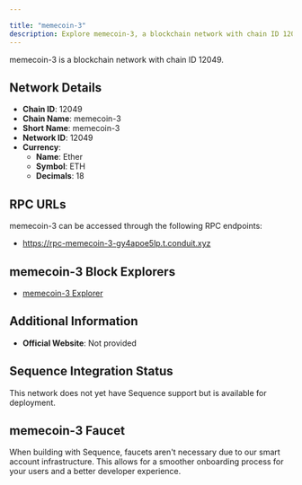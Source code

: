 ```yaml
---

title: "memecoin-3"
description: Explore memecoin-3, a blockchain network with chain ID 12049. Learn about its native currency, Ether, and how to interact with the network.
---
```




memecoin-3 is a blockchain network with chain ID 12049.

## Network Details

- **Chain ID**: 12049
- **Chain Name**: memecoin-3
- **Short Name**: memecoin-3
- **Network ID**: 12049
- **Currency**: 
  - **Name**: Ether
  - **Symbol**: ETH
  - **Decimals**: 18

## RPC URLs

memecoin-3 can be accessed through the following RPC endpoints:

- https://rpc-memecoin-3-gy4apoe5lp.t.conduit.xyz

## memecoin-3 Block Explorers

- [memecoin-3 Explorer](https://explorer-memecoin-3-gy4apoe5lp.t.conduit.xyz)

## Additional Information

- **Official Website**: Not provided

## Sequence Integration Status

This network does not yet have Sequence support but is available for deployment.

## memecoin-3 Faucet

When building with Sequence, faucets aren't necessary due to our smart account infrastructure. This allows for a smoother onboarding process for your users and a better developer experience.
